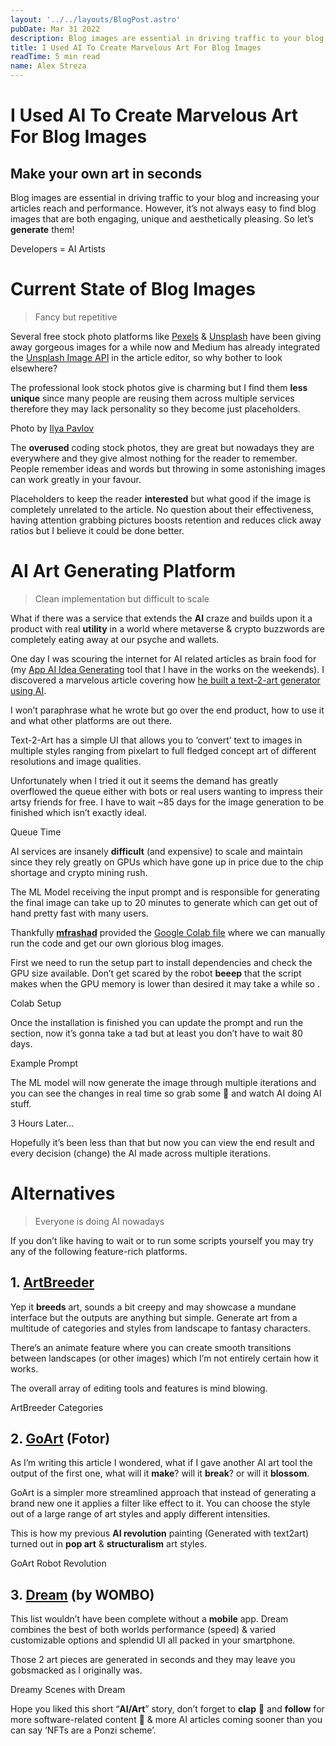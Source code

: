 ```yaml
---
layout: '../../layouts/BlogPost.astro'
pubDate: Mar 31 2022
description: Blog images are essential in driving traffic to your blog and increasing your articles reach and performance. However, it’s not always easy to find blog images that are both engaging, unique and…
title: I Used AI To Create Marvelous Art For Blog Images
readTime: 5 min read
name: Alex Streza
---
```



<BlogImage src="https://miro.medium.com/max/700/1*EKO5gY_YIZkq79QF7xAZnQ.png" />

# I Used AI To Create Marvelous Art For Blog Images

## Make your own art in seconds

Blog images are essential in driving traffic to your blog and increasing your articles reach and performance. However, it’s not always easy to find blog images that are both engaging, unique and aesthetically pleasing. So let’s **generate** them!

<BlogImage src="https://miro.medium.com/max/524/0*a-RJB-6_N160EKnT.jpg">
  Developers = AI Artists
</BlogImage>

# Current State of Blog Images

> Fancy but repetitive

Several free stock photo platforms like [Pexels](https://www.pexels.com/) & [Unsplash](https://unsplash.com/) have been giving away gorgeous images for a while now and Medium has already integrated the [Unsplash Image API](https://unsplash.com/developers) in the article editor, so why bother to look elsewhere?

The professional look stock photos give is charming but I find them **less unique** since many people are reusing them across multiple services therefore they may lack personality so they become just placeholders.

<BlogImage src="https://miro.medium.com/max/700/0*jkSTMUfZ_mrX7NI1">
  <span>Photo by </span>
  <a href="https://unsplash.com/@ilyapavlov?utm_source=medium&utm_medium=referral">
    Ilya Pavlov
  </a>
</BlogImage>

The **overused** coding stock photos, they are great but nowadays they are everywhere and they give almost nothing for the reader to remember. People remember ideas and words but throwing in some astonishing images can work greatly in your favour.

Placeholders to keep the reader **interested** but what good if the image is completely unrelated to the article. No question about their effectiveness, having attention grabbing pictures boosts retention and reduces click away ratios but I believe it could be done better.

# AI Art Generating Platform

> Clean implementation but difficult to scale

What if there was a service that extends the **AI** craze and builds upon it a product with real **utility** in a world where metaverse & crypto buzzwords are completely eating away at our psyche and wallets.

One day I was scouring the internet for AI related articles as brain food for (my [App AI Idea Generating](https://javascript.plainenglish.io/how-i-launched-a-saas-in-60-days-with-an-empty-pocket-313aa59c3e78) tool that I have in the works on the weekends). I discovered a marvelous article covering how [he built a text-2-art generator using AI](https://towardsdatascience.com/how-i-built-an-ai-text-to-art-generator-a0c0f6d6f59f).

I won’t paraphrase what he wrote but go over the end product, how to use it and what other platforms are out there.

Text-2-Art has a simple UI that allows you to ‘convert’ text to images in multiple styles ranging from pixelart to full fledged concept art of different resolutions and image qualities.

Unfortunately when I tried it out it seems the demand has greatly overflowed the queue either with bots or real users wanting to impress their artsy friends for free. I have to wait ~85 days for the image generation to be finished which isn’t exactly ideal.

<BlogImage src="https://miro.medium.com/max/647/1*uFbTuiVh4qf7AIaCTuOjQg.png">
  Queue Time
</BlogImage>

AI services are insanely **difficult** (and expensive) to scale and maintain since they rely greatly on GPUs which have gone up in price due to the chip shortage and crypto mining rush.

The ML Model receiving the input prompt and is responsible for generating the final image can take up to 20 minutes to generate which can get out of hand pretty fast with many users.

Thankfully [**mfrashad**](https://github.com/mfrashad) provided the [Google Colab file](https://colab.research.google.com/github/mfrashad/text2art/blob/main/text2art.ipynb) where we can manually run the code and get our own glorious blog images.

First we need to run the setup part to install dependencies and check the GPU size available. Don’t get scared by the robot **beeep** that the script makes when the GPU memory is lower than desired it may take a while so .

<BlogImage src="https://miro.medium.com/max/700/1*RHb4_IW0JCdUTebL6RTQ-Q.png">
  Colab Setup
</BlogImage>

Once the installation is finished you can update the prompt and run the section, now it’s gonna take a tad but at least you don’t have to wait 80 days.

<BlogImage src="https://miro.medium.com/max/700/1*hiBIXNBZtp0bikCIaaImnQ.png">
  Example Prompt
</BlogImage>

The ML model will now generate the image through multiple iterations and you can see the changes in real time so grab some 🍿 and watch AI doing AI stuff.

3 Hours Later…

Hopefully it’s been less than that but now you can view the end result and every decision (change) the AI made across multiple iterations.

# Alternatives

> Everyone is doing AI nowadays

If you don’t like having to wait or to run some scripts yourself you may try any of the following feature-rich platforms.

## 1\. [ArtBreeder](https://www.artbreeder.com/browse)

Yep it **breeds** art, sounds a bit creepy and may showcase a mundane interface but the outputs are anything but simple. Generate art from a multitude of categories and styles from landscape to fantasy characters.

There’s an animate feature where you can create smooth transitions between landscapes (or other images) which I’m not entirely certain how it works.

The overall array of editing tools and features is mind blowing.

<BlogImage src="https://miro.medium.com/max/700/1*IBVFdcPbz6WqF2Hg1gHYXg.png">
  ArtBreeder Categories
</BlogImage>

## 2\. [GoArt](https://goart.fotor.com/) (Fotor)

As I’m writing this article I wondered, what if I gave another AI art tool the output of the first one, what will it **make**? will it **break**? or will it **blossom**.

GoArt is a simpler more streamlined approach that instead of generating a brand new one it applies a filter like effect to it. You can choose the style out of a large range of art styles and apply different intensities.

This is how my previous **AI revolution** painting (Generated with text2art) turned out in **pop art** & **structuralism** art styles.

<BlogImage src="https://miro.medium.com/max/700/1*rbr0g4AvYHij9c509YZRfQ.png">
  GoArt Robot Revolution
</BlogImage>

## 3\. [Dream](https://play.google.com/store/apps/details?id=com.womboai.wombodream&hl=en_US&gl=US) (by WOMBO)

This list wouldn’t have been complete without a **mobile** app. Dream combines the best of both worlds performance (speed) & varied customizable options and splendid UI all packed in your smartphone.

Those 2 art pieces are generated in seconds and they may leave you gobsmacked as I originally was.

<BlogImage src="https://miro.medium.com/max/700/1*RJw00LGlGa3z1shEajzCOQ.png">
  Dreamy Scenes with Dream
</BlogImage>

Hope you liked this short “**AI/Art**” story, don’t forget to **clap** 👏 and **follow** for more software-related content 🚀 & more AI articles coming sooner than you can say ‘NFTs are a Ponzi scheme’.
